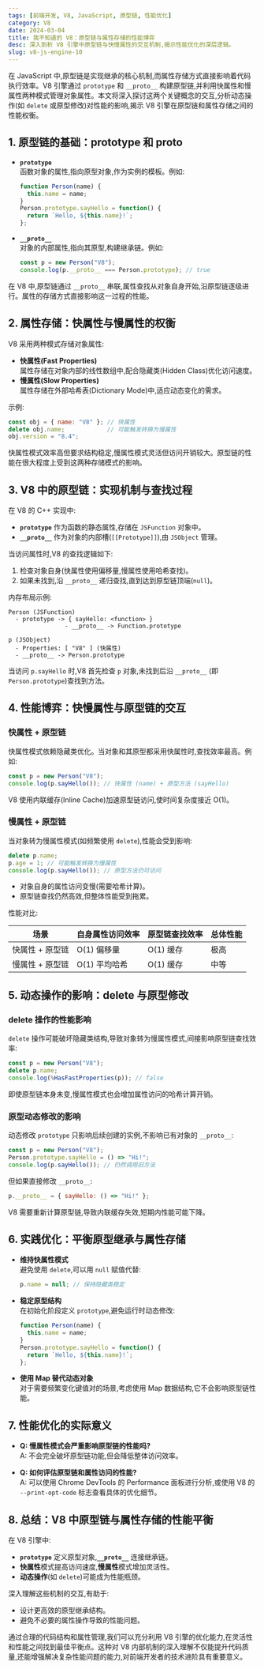```yaml
---
tags: [前端开发, V8, JavaScript, 原型链, 性能优化]
category: V8
date: 2024-03-04
title: 我不知道的 V8：原型链与属性存储的性能博弈
desc: 深入剖析 V8 引擎中原型链与快慢属性的交互机制,揭示性能优化的深层逻辑。
slug: v8-js-engine-10
---
```


在 JavaScript 中,原型链是实现继承的核心机制,而属性存储方式直接影响着代码执行效率。V8 引擎通过 `prototype` 和 `__proto__` 构建原型链,并利用快属性和慢属性两种模式管理对象属性。本文将深入探讨这两个关键概念的交互,分析动态操作(如 `delete` 或原型修改)对性能的影响,揭示 V8 引擎在原型链和属性存储之间的性能权衡。


## 1. 原型链的基础：prototype 和 __proto__

- **`prototype`**  
  函数对象的属性,指向原型对象,作为实例的模板。例如:

  ```javascript
  function Person(name) {
    this.name = name;
  }
  Person.prototype.sayHello = function() {
    return `Hello, ${this.name}!`;
  };
  ```

- **`__proto__`**  
  对象的内部属性,指向其原型,构建继承链。例如:

  ```javascript
  const p = new Person("V8");
  console.log(p.__proto__ === Person.prototype); // true
  ```

在 V8 中,原型链通过 `__proto__` 串联,属性查找从对象自身开始,沿原型链逐级进行。属性的存储方式直接影响这一过程的性能。

## 2. 属性存储：快属性与慢属性的权衡

V8 采用两种模式存储对象属性:
- **快属性(Fast Properties)**  
  属性存储在对象内部的线性数组中,配合隐藏类(Hidden Class)优化访问速度。
- **慢属性(Slow Properties)**  
  属性存储在外部哈希表(Dictionary Mode)中,适应动态变化的需求。

示例:

```javascript
const obj = { name: "V8" }; // 快属性
delete obj.name;            // 可能触发转换为慢属性
obj.version = "8.4";
```

快属性模式效率高但要求结构稳定,慢属性模式灵活但访问开销较大。原型链的性能在很大程度上受到这两种存储模式的影响。

## 3. V8 中的原型链：实现机制与查找过程

在 V8 的 C++ 实现中:
- **`prototype`** 作为函数的静态属性,存储在 `JSFunction` 对象中。
- **`__proto__`** 作为对象的内部槽(`[[Prototype]]`),由 `JSObject` 管理。

当访问属性时,V8 的查找逻辑如下:
1. 检查对象自身(快属性使用偏移量,慢属性使用哈希查找)。
2. 如果未找到,沿 `__proto__` 递归查找,直到达到原型链顶端(`null`)。

内存布局示例:

```
Person (JSFunction)
  - prototype -> { sayHello: <function> }
                - __proto__ -> Function.prototype

p (JSObject)
  - Properties: [ "V8" ] (快属性)
  - __proto__ -> Person.prototype
```

当访问 `p.sayHello` 时,V8 首先检查 `p` 对象,未找到后沿 `__proto__` (即 `Person.prototype`)查找到方法。

## 4. 性能博弈：快慢属性与原型链的交互

### 快属性 + 原型链
快属性模式依赖隐藏类优化。当对象和其原型都采用快属性时,查找效率最高。例如:

```javascript
const p = new Person("V8");
console.log(p.sayHello()); // 快属性 (name) + 原型方法 (sayHello)
```

V8 使用内联缓存(Inline Cache)加速原型链访问,使时间复杂度接近 O(1)。

### 慢属性 + 原型链
当对象转为慢属性模式(如频繁使用 `delete`),性能会受到影响:

```javascript
delete p.name;
p.age = 1; // 可能触发转换为慢属性
console.log(p.sayHello()); // 原型方法仍可访问
```

- 对象自身的属性访问变慢(需要哈希计算)。
- 原型链查找仍然高效,但整体性能受到拖累。

性能对比:

| 场景            | 自身属性访问效率 | 原型链查找效率 | 总体性能 |
|-----------------|----------------|----------------|----------|
| 快属性 + 原型链 | O(1) 偏移量     | O(1) 缓存      | 极高     |
| 慢属性 + 原型链 | O(1) 平均哈希   | O(1) 缓存      | 中等     |

## 5. 动态操作的影响：delete 与原型修改

### delete 操作的性能影响
`delete` 操作可能破坏隐藏类结构,导致对象转为慢属性模式,间接影响原型链查找效率:

```javascript
const p = new Person("V8");
delete p.name;
console.log(%HasFastProperties(p)); // false
```

即使原型链本身未变,慢属性模式也会增加属性访问的哈希计算开销。

### 原型动态修改的影响
动态修改 `prototype` 只影响后续创建的实例,不影响已有对象的 `__proto__`:

```javascript
const p = new Person("V8");
Person.prototype.sayHello = () => "Hi!";
console.log(p.sayHello()); // 仍然调用旧方法
```

但如果直接修改 `__proto__`:

```javascript
p.__proto__ = { sayHello: () => "Hi!" };
```

V8 需要重新计算原型链,导致内联缓存失效,短期内性能可能下降。

## 6. 实践优化：平衡原型继承与属性存储

- **维持快属性模式**  
  避免使用 `delete`,可以用 `null` 赋值代替:

  ```javascript
  p.name = null; // 保持隐藏类稳定
  ```

- **稳定原型结构**  
  在初始化阶段定义 `prototype`,避免运行时动态修改:

  ```javascript
  function Person(name) {
    this.name = name;
  }
  Person.prototype.sayHello = function() {
    return `Hello, ${this.name}!`;
  };
  ```

- **使用 Map 替代动态对象**  
  对于需要频繁变化键值对的场景,考虑使用 Map 数据结构,它不会影响原型链性能。

## 7. 性能优化的实际意义

- **Q: 慢属性模式会严重影响原型链的性能吗?**  
  A: 不会完全破坏原型链功能,但会降低整体访问效率。

- **Q: 如何评估原型链和属性访问的性能?**  
  A: 可以使用 Chrome DevTools 的 Performance 面板进行分析,或使用 V8 的 `--print-opt-code` 标志查看具体的优化细节。

## 8. 总结：V8 中原型链与属性存储的性能平衡

在 V8 引擎中:
- **`prototype`** 定义原型对象,**`__proto__`** 连接继承链。
- **快属性**模式提高访问速度,**慢属性**模式增加灵活性。
- **动态操作**(如 `delete`)可能成为性能瓶颈。

深入理解这些机制的交互,有助于:
- 设计更高效的原型继承结构。
- 避免不必要的属性操作导致的性能问题。

通过合理的代码结构和属性管理,我们可以充分利用 V8 引擎的优化能力,在灵活性和性能之间找到最佳平衡点。这种对 V8 内部机制的深入理解不仅能提升代码质量,还能增强解决复杂性能问题的能力,对前端开发者的技术进阶具有重要意义。

